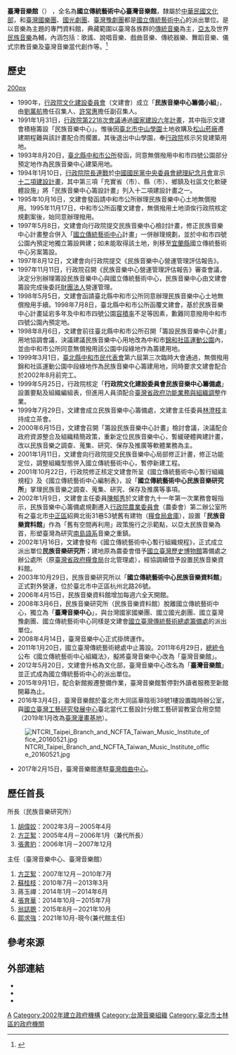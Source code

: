 {{Infobox Non-profit
| Non-profit_name = 臺灣音樂館<br>Taiwan Music Institute
| Non-profit_logo = Taiwan Music Institute main entrance 20211016.jpg
| Non-profit_type = 
| founded_date = 2002年
| founder = [[行政院文化建設委員會|行政院文化建設委員會]]
| owner = [[國立傳統藝術中心|國立傳統藝術中心]]
| location = [[臺北市|臺北市]][[士林區|士林區]]文林路751號（[[臺灣戲曲中心|臺灣戲曲中心]]）
| key_people = 館主任：翁誌聰
| area_served = 
| focus = 
| method = 
| revenue =
| num_employees = 
| slogan = 
| homepage = {{Official website|https://vrtmi.ncfta.gov.tw/home/zh-tw}}
}}

'''臺灣音樂館'''（{{lang-en|Taiwan Music Institute}}） ，全名為'''國立傳統藝術中心臺灣音樂館'''，隸屬於[[中華民國文化部|中華民國文化部]]，和[[臺灣國樂團|臺灣國樂團]]、[[國光劇團|國光劇團]]、[[臺灣豫劇團|臺灣豫劇團]]都是[[國立傳統藝術中心|國立傳統藝術中心]]的派出單位。是以音樂為主題的專門資料館，典藏範圍以臺灣各族群的[[傳統音樂|傳統音樂]]為主，[[亞太|亞太]]及世界[[民族音樂|民族音樂]]為輔，內涵包括：歌謠、說唱音樂、戲曲音樂、傳統器樂、舞蹈音樂、儀式宗教音樂及臺灣音樂當代創作等。<ref>{{Cite web|title=臺灣音樂館|url=https://www.ncfta.gov.tw/taiwanmusic_74.html|access-date=2022-02-17|work=國立傳統藝術中心}}</ref>

== 歷史 ==
[[file:NCFTA_Taiwan_Music_Institude_20170131.jpg|200px]]
*1990年，[[行政院文化建設委員會|行政院文化建設委員會]]（文建會）成立「'''民族音樂中心籌備小組'''」，由[[劉萬航|劉萬航]]擔任召集人、[[許常惠|許常惠]]擔任副召集人。
*1991年1月31日，[[行政院會議|行政院第2218次會議]]通過[[國家建設六年計畫|國家建設六年計畫]]，其中指示文建會積極籌設「民族音樂中心」。惟後因[[臺北市|臺北市]][[中山學園|中山學園]]土地收購及[[松山菸廠|松山菸廠]]遷建期程難與該計畫配合而擱置。其後退出中山學園，奉[[行政院|行政院]]核示另覓建築用地。
*1993年8月20日，[[臺北縣|臺北縣]][[中和市|中和市]][[公所_(中華民國)|公所]]發函，同意無償撥用中和市四號公園部分預定地作為民族音樂中心建築用地。
*1994年1月10日，[[行政院院長|行政院院長]][[連戰|連戰]]於[[中國國民黨中央委員會|中國國民黨中央委員會]][[總理紀念月會|總理紀念月會]]宣示[[十二項建設計畫|十二項建設計畫]]，其中第三項「充實省（市）、縣（市）、鄉鎮及社區文化軟硬體設施」將「民族音樂中心籌設計畫」列入十二項建設計畫之一。
*1995年10月16日，文建會發函請中和市公所辦理民族音樂中心土地無償撥用。1995年11月17日，中和市公所函覆文建會，無償撥用土地須俟行政院核定規劃案後，始同意辦理撥用。
*1997年5月8日，文建會向行政院提交民族音樂中心檢討計畫，修正民族音樂中心計畫整合併入「[[國立傳統藝術中心|國立傳統藝術中心]]計畫」一併辦理規劃，並於中和市四號公園內預定地獨立籌設興建；如未能取得該土地，則移至[[宜蘭縣|宜蘭縣]]國立傳統藝術中心另案籌設。
*1997年8月12日，文建會向行政院提交《民族音樂中心營運管理評估報告》。
*1997年11月11日，行政院召開《民族音樂中心營運管理評估報告》審查會議，決定分別辦理籌設民族音樂中心與國立傳統藝術中心，民族音樂中心由文建會籌設完成後委託[[財團法人|財團法人]]營運管理。
*1998年5月5日，文建會函請臺北縣中和市公所同意辦理民族音樂中心土地無償撥用手續。1998年7月8日，臺北縣中和市公所函覆文建會，基於民族音樂中心計畫延宕多年及中和市四號公園[[容積率|容積率]]不足等因素，歉難同意撥用中和市四號公園內預定地。
*1998年8月6日，文建會前往臺北縣中和市公所召開「籌設民族音樂中心計畫」用地協調會議，決議建議民族音樂中心用地改為中和市[[錦和社區運動公園|錦和社區運動公園]]內，並由中和市公所同意無償撥用該公園中段綠地作為籌建用地。
*1999年3月1日，[[臺北縣中和市民代表會|臺北縣中和市民代表會]]第六屆第三次臨時大會通過，無償撥用錦和社區運動公園中段綠地作為民族音樂中心籌建用地，同時要求文建會配合於2002年8月前完工。
*1999年5月25日，行政院核定「'''行政院文化建設委員會民族音樂中心籌備處'''」設置要點及組織編組表，但進用人員須配合[[臺灣省政府功能業務與組織調整|臺灣省政府功能業務與組織調整]]作業。
*1999年7月29日，文建會成立民族音樂中心籌備處，文建會主任委員[[林澄枝|林澄枝]]主持成立茶會。
*2000年6月15日，文建會召開「籌設民族音樂中心計畫」檢討會議，決議配合政府資源整合及組織精簡政策，重新定位民族音樂中心，暫緩硬體興建計畫，改以民族音樂之調查、蒐集、研究、保存及推廣等軟體業務為主。
*2001年1月11日，文建會向行政院提交民族音樂中心局部修正計畫，修正功能定位，調整組織型態併入國立傳統藝術中心，暫停新建工程。
*2001年10月22日，行政院修正核定文建會所呈《國立傳統藝術中心暫行組織規程》及《國立傳統藝術中心編制表》，設「'''國立傳統藝術中心民族音樂研究所'''」掌理民族音樂之調查、蒐集、研究、保存及推廣等事項。
*2002年1月9日，文建會主任委員[[陳郁秀|陳郁秀]]於文建會九十一年第一次業務會報指示，民族音樂中心籌備處規劃遷入[[行政院農業委員會|行政院農業委員會]]（農委會）第二辦公室所有之臺北市[[中正區_(臺北市)|中正區]]紹興北街31巷53號舊有建物（[[糧食局倉庫|糧食局倉庫]]），設置「'''民族音樂資料館'''」作為「舊有空間再利用」政策施行之示範點，以亞太民族音樂為首，形塑臺灣為研究[[南島語系|南島語系]]音樂之重鎮。
*2002年1月16日，文建會發布《國立傳統藝術中心暫行組織規程》，正式成立派出單位'''民族音樂研究所'''；建地原為農委會借予[[國立臺灣歷史博物館|國立臺灣歷史博物館]]籌備處之辦公處所（原[[臺灣省政府糧食局|臺灣省政府糧食局]]台北管理處），經協調續借予設置民族音樂資料館。
*2003年10月29日，民族音樂研究所以「'''國立傳統藝術中心民族音樂資料館'''」正式對外營運，位於臺北市中正區杭州北路26號。
*2006年4月15日，民族音樂資料館增加每週六全天開館。
*2008年3月6日，民族音樂研究所（民族音樂資料館）脫離國立傳統藝術中心，獨立為「'''臺灣音樂中心'''」，與台灣國家國樂團、國立國光劇團、國立臺灣豫劇團、國立傳統藝術中心同樣是文建會[[國立臺灣傳統藝術總處籌備處|國立臺灣傳統藝術總處籌備處]]的派出單位。
*2008年4月14日，臺灣音樂中心正式掛牌運作。
*2011年1月20日，國立臺灣傳統藝術總處中止籌設。2011年6月29日，[[總統令_(中華民國)|總統令]]公布《國立傳統藝術中心組織法》，擬將臺灣音樂中心改為「臺灣音樂館」。
*2012年5月20日，文建會升格為文化部，臺灣音樂中心改名為「'''臺灣音樂館'''」並正式成為國立傳統藝術中心的派出單位。
*2015年9月1日，配合新館搬遷整備作業，臺灣音樂館暫停對外讀者服務至新館開幕為止。
*2016年3月4日，臺灣音樂館於臺北市大同區華陰街38號1樓設置臨時辦公室，與[[國立臺灣工藝研究發展中心|國立臺灣工藝研究發展中心]]臺北當代工藝設計分館工藝研習教室合用空間（2019年1月改為[[臺灣漫畫基地|臺灣漫畫基地]]）。
[[File:NTCRI_Taipei_Branch_and_NCFTA_Taiwan_Music_Institute_office_20160521.jpg|thumb]]
*2017年2月15日，臺灣音樂館進駐[[臺灣戲曲中心|臺灣戲曲中心]]。

== 歷任首長 ==
;所長（民族音樂研究所）
#[[胡偉姣|胡偉姣]]：2002年3月－2005年4月
#[[方芷絮|方芷絮]]：2005年4月－2006年1月（兼代所長）
#[[張書豹|張書豹]]：2006年1月－2007年12月

;主任（臺灣音樂中心、臺灣音樂館）
#[[方芷絮|方芷絮]]：2007年12月－2010年7月
#[[蘇桂枝|蘇桂枝]]：2010年7月－2013年3月
#蔣玉禪：2014年1月－2014年6月
#[[張育華|張育華]]：2014年10月－2015年7月
#[[翁誌聰|翁誌聰]]：2015年8月－2021年10月
#[[鄒求強|鄒求強]]：2021年10月-現今(兼代館主任)

== 參考來源 ==
{{reflist}}

== 外部連結 ==
{{commonscat|Taiwan Music Institute}}
*{{Official website|https://vrtmi.ncfta.gov.tw/home/zh-tw}}
*{{facebook|tmi.ncfta|臺灣音樂館}}
*{{YouTube|channel=UC8h13D7soFc5LmSavgSmEIw|臺灣音樂館}}

{{中華民國文化部所屬展場館}}

[[Category:國立傳統藝術中心|A]]
[[Category:2002年建立政府機構|Category:2002年建立政府機構]]
[[Category:台灣音樂組織|Category:台灣音樂組織]]
[[Category:臺北市士林區的政府機關|Category:臺北市士林區的政府機關]]
